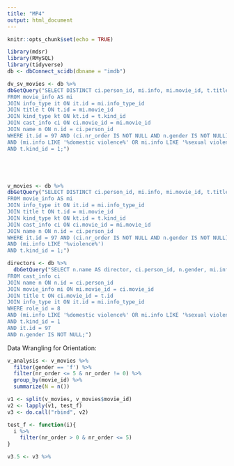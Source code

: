 ```yaml
---
title: "MP4"
output: html_document
---
```


```r
knitr::opts_chunk$set(echo = TRUE)
```

```r
library(mdsr)
library(RMySQL)
library(tidyverse)
db <- dbConnect_scidb(dbname = "imdb")
```

```r

dv_sv_movies <- db %>%
dbGetQuery("SELECT DISTINCT ci.person_id, mi.info, mi.movie_id, t.title, n.name, n.gender, ci.nr_order 
FROM movie_info AS mi 
JOIN info_type it ON it.id = mi.info_type_id  
JOIN title t ON t.id = mi.movie_id
JOIN kind_type kt ON kt.id = t.kind_id
JOIN cast_info ci ON ci.movie_id = mi.movie_id
JOIN name n ON n.id = ci.person_id
WHERE it.id = 97 AND (ci.nr_order IS NOT NULL AND n.gender IS NOT NULL) 
AND (mi.info LIKE '%domestic violence%' OR mi.info LIKE '%sexual violence%')
AND t.kind_id = 1;")





v_movies <- db %>%
dbGetQuery("SELECT DISTINCT ci.person_id, mi.info, mi.movie_id, t.title, n.name, n.gender, ci.nr_order 
FROM movie_info AS mi 
JOIN info_type it ON it.id = mi.info_type_id  
JOIN title t ON t.id = mi.movie_id
JOIN kind_type kt ON kt.id = t.kind_id
JOIN cast_info ci ON ci.movie_id = mi.movie_id
JOIN name n ON n.id = ci.person_id
WHERE it.id = 97 AND (ci.nr_order IS NOT NULL AND n.gender IS NOT NULL) 
AND (mi.info LIKE '%violence%')
AND t.kind_id = 1;")

directors <- db %>%
  dbGetQuery("SELECT n.name AS director, ci.person_id, n.gender, mi.info, t.title
FROM cast_info ci
JOIN name n ON n.id = ci.person_id
JOIN movie_info mi ON mi.movie_id = ci.movie_id
JOIN title t ON ci.movie_id = t.id
JOIN info_type it ON it.id = mi.info_type_id 
WHERE role_id = 8
AND (mi.info LIKE '%domestic violence%' OR mi.info LIKE '%sexual violence%')
AND t.kind_id = 1
AND it.id = 97
AND n.gender IS NOT NULL;")
```


Data Wrangling for Orientation: 
```r
v_analysis <- v_movies %>%
  filter(gender == 'f') %>%
  filter(nr_order <= 5 & nr_order != 0) %>%
  group_by(movie_id) %>%
  summarize(N = n())

v1 <- split(v_movies, v_movies$movie_id)
v2 <- lapply(v1, test_f)
v3 <- do.call("rbind", v2)

test_f <- function(i){
  i %>%
    filter(nr_order > 0 & nr_order <= 5)
}

v3.5 <- v3 %>%
  


```